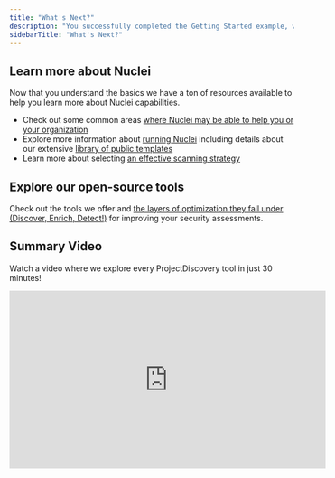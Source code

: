 ```yaml
---
title: "What's Next?"
description: "You successfully completed the Getting Started example, what's next?"
sidebarTitle: "What's Next?"
---
```


## Learn more about Nuclei
Now that you understand the basics we have a ton of resources available to help you learn more about Nuclei capabilities.

 - Check out some common areas [where Nuclei may be able to help you or your organization](https://docs.projectdiscovery.io/tools/nuclei/overview#where-to-use-nuclei)
 - Explore more information about [running Nuclei](https://docs.projectdiscovery.io/tools/nuclei/running) including details about our extensive [library of public templates](https://docs.projectdiscovery.io/tools/nuclei/running#public-templates)
 - Learn more about selecting [an effective scanning strategy](https://docs.projectdiscovery.io/tools/nuclei/running#which-scan-strategy-to-use)

## Explore our open-source tools

Check out the tools we offer and [the layers of optimization they fall under (Discover, Enrich, Detect!)](https://docs.projectdiscovery.io/tools/index) for improving your security assessments. 

## Summary Video
Watch a video where we explore every ProjectDiscovery tool in just 30 minutes!

<iframe
  width="560"
  height="315"
  src="https://www.youtube.com/embed/cBkfk0VbvLw?si=fHe3Dy9RCycVKs_y"
  title="YouTube video player"
  frameBorder="0"
  allow="accelerometer; autoplay; clipboard-write; encrypted-media; gyroscope; picture-in-picture"
  allowFullScreen
></iframe>
